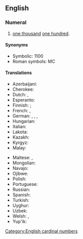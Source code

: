==English==

===Numeral===
{{head|en|numeral}}

# [[one thousand]] [[one hundred]].

====Synonyms====
* Symbolic: 1100
* Roman symbols: MC

====Translations====
{{trans-top|one thousand one hundred}}
* Azerbaijani: {{t|az|[[min]] [[yüz]]}}
* Cherokee: {{t|chr|ᏐᏬ ᎢᏯᎦᏴᎵ ᏍᎪᎯᏥᏆ}}
* Dutch: {{t+|nl|elfhonderd|f}}, {{t|nl|[[duizend]] [[honderd]]}}
* Esperanto: {{t|eo|[[mil]] [[cent]]}}
* Finnish: {{t|fi|[[yksitoista]][[sataa]]}} {{qualifier|archaic}}; {{t|fi|[[tuhat]][[sata]]}}
* French: {{t|fr|[[mille]] [[cent]]}}, {{t|fr|[[onze]] [[cent]]}}
* German: {{t+|de|elfhundert}}, {{t+|de|eintausendeinhundert}}, {{t+|de|tausendeinhundert}}, {{t|de|tausendhundert}}
* Hungarian: {{t+|hu|ezeregyszáz}}
* Italian: {{t+|it|millecento}}
* Lakota: {{t|lkt|kȟoktá sáŋm opáwiŋǧe}}
* Kazakh: {{t|kk|[[мың]] [[жүз]]}}
* Kyrgyz: {{t|ky|[[миң]] [[жүз]]}}
* Malay: {{t|ms|[[seribu]] [[seratus]]}}
{{trans-mid}}
* Maltese: {{t|mt|[[ħdax-il]] [[mija]]}}, {{t|mt|[[elf]] [[u]] [[mija]]}}
* Mongolian: {{t|mn|[[мянга]] [[зуун]]}}
* Navajo: {{t|nv|tʼááłáhádí mííl tʼááłáhádí neeznádiin}}
* Ojibwe: {{t|oj|midaaswaak ashi-ingodwaak}}
* Polish: {{t|pl|[[tysiąc]] [[sto]]}}
* Portuguese: {{t|pt|[[mil]] [[e]] [[cem]]}}
* Russian: {{t|ru|[[ты́сяча]] [[сто]]}}
* Spanish: {{t|es|[[mil]] [[ciento]]}}
* Turkish: {{t|tr|[[bin]] [[yüz]]}}
* Uyghur: {{t|ug|مىڭ يۈز}}
* Uzbek: {{t|uz|[[ming]] [[yuz]]}}
* Welsh: {{t|cy|[[cant]] [[a]] [[mil]]}}, {{t|cy|[[mil]] [[un]] [[cant]]}}
* Yup'ik: {{t|esu|[[tiissitsaaq]] [[yuinaat]] [[talliman]]}}
{{trans-bottom}}

[[Category:English cardinal numbers]]